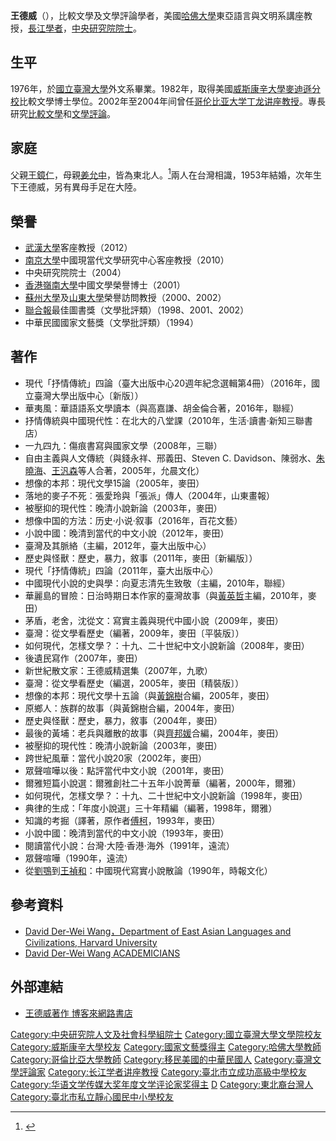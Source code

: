 {{Otheruses|other=名为王德威的其他人物|王重陽}}
{{Otheruses|other=名为王德威的其他人物|王𫓧}}
{{Infobox_Person
| name = 王德威
|image= 
|box_width= 
|occupation= 
| period = 
|birth_name= 
| other_names =
| foreign_names =
| english_names = David Der-wei Wang 
| Sex = 男
|birth_date= {{birth date and age|1954|11|6}}
|birth_place= {{TWN}}
|death_date= 
|death_place= 
| nationality = {{ROC}}
| residence =
|language=
| height =
| weight =
| party =
| religion =
| spouse = 
| relatives = 
|education= 
*國立台灣大學外文系畢業<br /><span style="color: blue;">（1976年）</span>
*威斯康辛大學比較文學系碩士<br /><span style="color: blue;">（1978年）</span>
*威斯康辛大學比較文學系博士<br /><span style="color: blue;">（1982年）</span>
| past = 
*國立台灣大學外文系副教授<br /><span style="color: blue;">（1983年-1986年）</span>
*哈佛大學東亞語言文化系助理教授<br /><span style="color: blue;">（1986年-1990年）</span>
*哥倫比亞大學東亞語言文化系副教授<br /><span style="color: blue;">（1990年-1995年）</span>
*哥倫比亞大學東亞語言文化系教授<br /><span style="color: blue;">（1995年-2004年）</span>
*哥倫比亞大學東亞語言文化系主任<br /><span style="color: blue;">（1997年-2002年）</span>
*哥倫比亞大學丁龍漢學講座教授<br /><span style="color: blue;">（2002年-2004年）</span>
*哈佛大學東亞語言文明系<br />Edward C. Henderson講座教授<span style="color: blue;">（2004年-）</span>
| work =
| award =
*聯合報最佳圖書獎（文學批評類）
*中華民國國家文藝獎（文學批評類）
{{Infobox_People_Sinica
|组别=人文及社會科學組
|届数=第25屆
|当选年=2004年
}}
}}
'''王德威 '''（{{bd|1954年|11月6日}}），比較文學及文學評論學者，美國[[哈佛大學|哈佛大學]]東亞語言與文明系講座教授，[[長江學者|長江學者]]，[[中央研究院院士|中央研究院院士]]。

==生平==
1976年，於[[國立臺灣大學|國立臺灣大學]]外文系畢業。1982年，取得美國[[威斯康辛大學麥迪遜分校|威斯康辛大學麥迪遜分校]]比較文學博士學位。2002年至2004年间曾任[[哥伦比亚大学|哥伦比亚大学]][[丁龙讲座教授|丁龙讲座教授]]。專長研究[[比較文學|比較文學]]和[[文學評論|文學評論]]。

== 家庭 ==
父親[[王鏡仁|王鏡仁]]，母親[[姜允中|姜允中]]，皆為東北人。<ref>{{cite web |author1=張殿 |title=走南闖北 道德一生 |url=http://www.education.ntu.edu.tw/school/history/News/2005/Oct-Dec/news20051120_3.htm |accessdate=2005-11-05 |archive-date=2008-08-28 |archive-url=https://web.archive.org/web/20080828215634/http://www.education.ntu.edu.tw/school/history/News/2005/Oct-Dec/news20051120_3.htm |dead-url=no }}</ref>兩人在台灣相識，1953年結婚，次年生下王德威，另有異母手足在大陸。

==榮譽==
*[[武汉大学|武漢大學]]客座教授（2012）
*[[南京大学|南京大學]]中國現當代文學研究中心客座教授（2010）
*中央研究院院士（2004）
*[[嶺南大學_(香港)|香港嶺南大學]]中國文學榮譽博士（2001）
*[[苏州大学|蘇州大學]]及[[山东大学|山東大學]]榮譽訪問教授（2000、2002）
*[[聯合報|聯合報]]最佳圖書獎（文學批評類）（1998、2001、2002）
*中華民國國家文藝獎（文學批評類）（1994）

== 著作 ==
*現代「抒情傳統」四論（臺大出版中心20週年紀念選輯第4冊）（2016年，國立臺灣大學出版中心〔新版〕）
*華夷風：華語語系文學讀本（與高嘉謙、胡金倫合著，2016年，聯經）
*抒情傳統與中國現代性：在北大的八堂課（2010年，生活·讀書·新知三聯書店）
*一九四九：傷痕書寫與國家文學（2008年，三聯）
*自由主義與人文傳統（與錢永祥、邢義田、Steven C. Davidson、陳弱水、[[朱曉海|朱曉海]]、[[王汎森|王汎森]]等人合著，2005年，允晨文化）
*想像的本邦：現代文學15論（2005年，麥田）
*落地的麥子不死︰張愛玲與「張派」傳人（2004年，山東畫報）
*被壓抑的現代性：晚清小說新論（2003年，麥田）
*想像中国的方法：历史·小说·叙事（2016年，百花文藝）
* 小說中國：晚清到當代的中文小說（2012年，麥田）
* 臺灣及其脈絡（主編，2012年，臺大出版中心）
* 歷史與怪獸：歷史，暴力，敘事（2011年，麥田〔新編版〕）
* 現代「抒情傳統」四論（2011年，臺大出版中心）
* 中國現代小說的史與學：向夏志清先生致敬（主編，2010年，聯經）
* 華麗島的冒險：日治時期日本作家的臺灣故事（與[[黃英哲|黃英哲]]主編，2010年，麥田）
* 茅盾，老舍，沈從文：寫實主義與現代中國小說（2009年，麥田）
* 臺灣：從文學看歷史（編著，2009年，麥田〔平裝版〕）
* 如何現代，怎樣文學？：十九、二十世紀中文小說新論（2008年，麥田）
* 後遺民寫作（2007年，麥田）
* 新世紀散文家：王德威精選集（2007年，九歌）
* 臺灣：從文學看歷史（編選，2005年，麥田〔精裝版〕）
* 想像的本邦：現代文學十五論（與[[黃錦樹|黃錦樹]]合編，2005年，麥田）
* 原鄉人：族群的故事（與黃錦樹合編，2004年，麥田）
* 歷史與怪獸：歷史，暴力，敘事（2004年，麥田）
* 最後的黃埔：老兵與離散的故事（與[[齊邦媛|齊邦媛]]合編，2004年，麥田）
* 被壓抑的現代性：晚清小說新論（2003年，麥田）
* 跨世紀風華：當代小說20家（2002年，麥田）
* 眾聲喧嘩以後：點評當代中文小說（2001年，麥田）
* 爾雅短篇小說選：爾雅創社二十五年小說菁華（編著，2000年，爾雅）
* 如何現代，怎樣文學？：十九、二十世紀中文小說新論（1998年，麥田）
* 典律的生成：「年度小說選」三十年精編（編著，1998年，爾雅）
* 知識的考掘（譯著，原作者[[米歇尔·福柯|傅柯]]，1993年，麥田）
* 小說中國：晚清到當代的中文小說（1993年，麥田）
* 閱讀當代小說：台灣·大陸·香港·海外（1991年，遠流）
* 眾聲喧嘩（1990年，遠流）
* 從[[刘鹗|劉鶚]]到[[王禎和|王禎和]]：中國現代寫實小說散論（1990年，時報文化）

==參考資料==
*[http://ealc.fas.harvard.edu/people/david-wang David Der-Wei Wang，Department of East Asian Languages and Civilizations, Harvard University  ] {{Wayback|url=http://ealc.fas.harvard.edu/people/david-wang |date=20140129135750 }}
*[https://db1n.sinica.edu.tw/textdb/ioconas/binfo1_eN.php?_op=?ID:H058 David Der-Wei Wang ACADEMICIANS]

==外部連結==
*[http://search.books.com.tw/exep/prod_search_author.php?cat=all&key=%A4%FD%BCw%AB%C2 王德威著作 博客來網路書店] {{Wayback|url=http://search.books.com.tw/exep/prod_search_author.php?cat=all&key=%A4%FD%BCw%AB%C2 |date=20091201183631 }}

{{華語文學傳媒大獎年度文學評論家獎|2006}}
{{中央研究院第二十五届院士}}
{{Authority control}}
{{DEFAULTSORT:W}}
[[Category:中央研究院人文及社會科學組院士|Category:中央研究院人文及社會科學組院士]]
[[Category:國立臺灣大學文學院校友|Category:國立臺灣大學文學院校友]]
[[Category:威斯康辛大學校友|Category:威斯康辛大學校友]]
[[Category:國家文藝獎得主|Category:國家文藝獎得主]]
[[Category:哈佛大學教師|Category:哈佛大學教師]]
[[Category:哥倫比亞大學教師|Category:哥倫比亞大學教師]]
[[Category:移民美國的中華民國人|Category:移民美國的中華民國人]]
[[Category:臺灣文學評論家|Category:臺灣文學評論家]]
[[Category:长江学者讲座教授|Category:长江学者讲座教授]]
[[Category:臺北市立成功高級中學校友|Category:臺北市立成功高級中學校友]]
[[Category:华语文学传媒大奖年度文学评论家奖得主|Category:华语文学传媒大奖年度文学评论家奖得主]]
[[Category:王姓|D]]
[[Category:東北裔台灣人|Category:東北裔台灣人]]
[[Category:臺北市私立靜心國民中小學校友|Category:臺北市私立靜心國民中小學校友]]